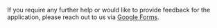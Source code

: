 If you require any further help or would like to provide feedback for the application, please reach out to us via [Google Forms](https://docs.google.com/forms/d/e/1FAIpQLSdPktLMj_Ob6YvreQBa7M4_nd8FXK0sLGwQnCeAd8gtbk9HBw/viewform).
